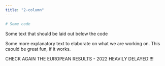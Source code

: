 ```yaml
---
title: "2-column"
---
```


::: {layout="[ 40, 60 ]"}
::: {#first-column}
``` r
# Some code
```

Some text that should be laid out below the code
:::

::: {#second-column}
Some more explanatory text to elaborate on what we are working on.
This caould be great fun, if it works.
:::
:::

::: callout-note
CHECK AGAIN THE EUROPEAN RESULTS - 2022 HEAVILY DELAYED!!!!
:::


